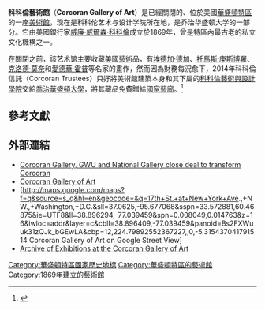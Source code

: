 {{Infobox NRHP
| name = 科科倫藝術館
| nrhp_type = nhl
| image = Corcoran Gallery of Art - Washington DC - DSC01051.JPG
| caption = 
| location = [[華盛頓特區|華盛頓特區]]
| locmapin = United States Washington, D.C. central
| nearest_city = 
| latitude = 38.89578
| longitude = -77.039899
| coord_display = inline,title
| coord_parameters = region:US-DC_type:landmark
| area = 
| built = 
| architect =歐內斯特·弗拉格
| architecture = [[布雜藝術|布雜藝術]]
| designated_nrhp_type=1992年4月27日
| added = 1971年5月6日
| visitation_num = 
| visitation_year = 
| refnum =71000997 
| mpsub = 
| governing_body = 
}}

'''科科倫藝術館'''（'''Corcoran Gallery of Art'''）是已經關閉的、位於美國[[華盛頓特區|華盛頓特區]]的一座[[美術館|美術館]]，现在是科科伦艺术与设计学院所在地，是乔治华盛顿大学的一部分。它由美國銀行家[[威廉·威爾森·科科倫|威廉·威爾森·科科倫]]成立於1869年，曾是特區內最古老的私立文化機構之一。

在關閉之前，該艺术馆主要收藏[[美國藝術|美國藝術]]品，有[[埃德加·德加|埃德加·德加]]、[[托馬斯·庚斯博羅|托馬斯·庚斯博羅]]、[[克洛德·莫奈|克洛德·莫奈]]和[[愛德華·霍普|愛德華·霍普]]等名家的畫作，然而因為財務每況愈下，2014年科科倫信託（Corcoran Trustees）只好將美術館建築本身和其下屬的[[科科倫藝術與設計學院|科科倫藝術與設計學院]]交給[[喬治華盛頓大學|喬治華盛頓大學]]，將其藏品免費贈給[[國家藝廊|國家藝廊]]。<ref>{{cite news | url=http://www.washingtonpost.com/lifestyle/style/corcoran-gallery-george-washington-university-and-national-gallery-close-deal-to-transform-corcoran/2014/05/15/4ddba908-dc4a-11e3-b745-87d39690c5c0_story.html | work=The Washington Post | first=David | last=Montgomery | title=Museums | date=February 21, 2014 | accessdate=2015-03-28 | archive-date=2021-03-17 | archive-url=https://web.archive.org/web/20210317041226/https://www.washingtonpost.com/lifestyle/style/corcoran-gallery-george-washington-university-and-national-gallery-close-deal-to-transform-corcoran/2014/05/15/4ddba908-dc4a-11e3-b745-87d39690c5c0_story.html | dead-url=no }}</ref>

==參考文獻==
{{reflist}}

==外部連結==
{{commons category|Corcoran Gallery of Art}}
*[http://www.washingtonpost.com/lifestyle/style/corcoran-gallery-george-washington-university-and-national-gallery-close-deal-to-transform-corcoran/2014/05/15/4ddba908-dc4a-11e3-b745-87d39690c5c0_story.html Corcoran Gallery, GWU and National Gallery close deal to transform Corcoran] {{Wayback|url=http://www.washingtonpost.com/lifestyle/style/corcoran-gallery-george-washington-university-and-national-gallery-close-deal-to-transform-corcoran/2014/05/15/4ddba908-dc4a-11e3-b745-87d39690c5c0_story.html |date=20210317041226 }}
*[http://www.corcoran.org/ Corcoran Gallery of Art] {{Wayback|url=http://www.corcoran.org/ |date=20210425092156 }}
*[http://maps.google.com/maps?f=q&source=s_q&hl=en&geocode=&q=17th+St.+at+New+York+Ave.,+NW.,+Washington,+D.C.&sll=37.0625,-95.677068&sspn=33.572881,60.46875&ie=UTF8&ll=38.896294,-77.039459&spn=0.008049,0.014763&z=16&iwloc=addr&layer=c&cbll=38.896409,-77.039459&panoid=Bs2FXWuuk31zQJk_bGEwLA&cbp=12,224.79892552367227,,0,-5.315437041791514 Corcoran Gallery of Art on Google Street View]
*[https://web.archive.org/web/20110219025329/http://www.corcoran.org/exhibitions/archives.php Archive of Exhibitions at the Corcoran Gallery of Art]

{{Authority control}}
[[Category:華盛頓特區國家歷史地標|Category:華盛頓特區國家歷史地標]]
[[Category:華盛頓特區的藝術館|Category:華盛頓特區的藝術館]]
[[Category:1869年建立的藝術館|Category:1869年建立的藝術館]]